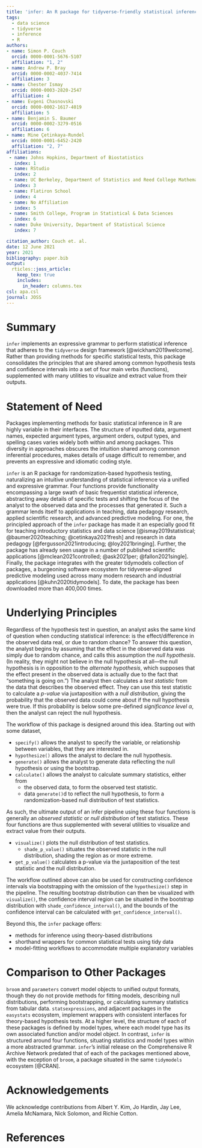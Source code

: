 ```yaml
---
title: 'infer: An R package for tidyverse-friendly statistical inference'
tags:
  - data science
  - tidyverse
  - inference
  - R
authors:
- name: Simon P. Couch
  orcid: 0000-0001-5676-5107
  affiliation: "1, 2"
- name: Andrew P. Bray
  orcid: 0000-0002-4037-7414
  affiliation: 3
- name: Chester Ismay
  orcid: 0000-0003-2820-2547
  affiliation: 4
- name: Evgeni Chasnovski
  orcid: 0000-0002-1617-4019
  affiliation: 5
- name: Benjamin S. Baumer
  orcid: 0000-0002-3279-0516
  affiliation: 6
- name: Mine Çetinkaya-Rundel
  orcid: 0000-0001-6452-2420
  affiliation: "2, 7"
affiliations:
 - name: Johns Hopkins, Department of Biostatistics
   index: 1
 - name: RStudio
   index: 2
 - name: UC Berkeley, Department of Statistics and Reed College Mathematics Department (on leave)
   index: 3
 - name: Flatiron School
   index: 4
 - name: No Affiliation
   index: 5
 - name: Smith College, Program in Statistical & Data Sciences
   index: 6
 - name: Duke University, Department of Statistical Science
   index: 7

citation_author: Couch et. al.
date: 12 June 2021
year: 2021
bibliography: paper.bib
output: 
  rticles::joss_article:
    keep_tex: true
    includes:
      in_header: columns.tex
csl: apa.csl
journal: JOSS
---
```


# Summary

`infer` implements an expressive grammar to perform statistical inference that adheres to the `tidyverse` design framework [@wickham2019welcome]. Rather than providing methods for specific statistical tests, this package consolidates the principles that are shared among common hypothesis tests and confidence intervals into a set of four main verbs (functions), supplemented with many utilities to visualize and extract value from their outputs.

# Statement of Need

Packages implementing methods for basic statistical inference in R are highly variable in their interfaces. The structure of inputted data, argument names, expected argument types, argument orders, output types, and spelling cases varies widely both within and among packages. This diversity in approaches obscures the intuition shared among common inferential procedures, makes details of usage difficult to remember, and prevents an expressive and idiomatic coding style.

`infer` is an R package for randomization-based hypothesis testing, naturalizing an intuitive understanding of statistical inference via a unified and expressive grammar. Four functions provide functionality encompassing a large swath of basic frequentist statistical inference, abstracting away details of specific tests and shifting the focus of the analyst to the observed data and the processes that generated it. Such a grammar lends itself to applications in teaching, data pedagogy research, applied scientific research, and advanced predictive modeling. For one, the principled approach of the `infer` package has made it an especially good fit for teaching introductory statistics and data science [@ismay2019statistical; @baumer2020teaching; @cetinkaya2021fresh] and research in data pedagogy [@fergusson2021introducing; @loy2021bringing]. Further, the package has already seen usage in a number of published scientific applications [@mclean2021controlled; @ask2021per; @fallon2021single]. Finally, the package integrates with the greater tidymodels collection of packages, a burgeoning software ecosystem for tidyverse-aligned predictive modeling used across many modern research and industrial applications [@kuhn2020tidymodels]. To date, the package has been downloaded more than 400,000 times.

# Underlying Principles

Regardless of the hypothesis test in question, an analyst asks the same kind of question when conducting statistical inference: is the effect/difference in the observed data real, or due to random chance? To answer this question, the analyst begins by assuming that the effect in the observed data was simply due to random chance, and calls this assumption the *null hypothesis*. (In reality, they might not believe in the null hypothesis at all---the null hypothesis is in opposition to the *alternate hypothesis*, which supposes that the effect present in the observed data is actually due to the fact that "something is going on.") The analyst then calculates a *test statistic* from the data that describes the observed effect. They can use this test statistic to calculate a *p-value* via juxtaposition with a *null distribution*, giving the probability that the observed data could come about if the null hypothesis were true. If this probability is below some pre-defined *significance level* $\alpha$, then the analyst can reject the null hypothesis.

The workflow of this package is designed around this idea. Starting out with some dataset,

+ `specify()` allows the analyst to specify the variable, or relationship between variables, that they are interested in.
+ `hypothesize()` allows the analyst to declare the null hypothesis.
+ `generate()` allows the analyst to generate data reflecting the null hypothesis or using the bootstrap.
+ `calculate()` allows the analyst to calculate summary statistics, either from
     * the observed data, to form the observed test statistic.
     * data `generate()`d to reflect the null hypothesis, to form a randomization-based null distribution of test statistics.

As such, the ultimate output of an infer pipeline using these four functions is generally an _observed statistic_ or _null distribution_ of test statistics. These four functions are thus supplemented with several utilities to visualize and extract value from their outputs.

+ `visualize()` plots the null distribution of test statistics.
     * `shade_p_value()` situates the observed statistic in the null distribution, shading the region as or more extreme.
+ `get_p_value()` calculates a p-value via the juxtaposition of the test statistic and the null distribution.

The workflow outlined above can also be used for constructing confidence intervals via bootstrapping with the omission of the `hypothesize()` step in the pipeline. The resulting bootstrap distribution can then be visualized with `visualize()`, the confidence interval region can be situated in the bootstrap distribution with `shade_confidence_interval()`, and the bounds of the confidence interval can be calculated with `get_confidence_interval()`.

Beyond this, the `infer` package offers:

* methods for inference using theory-based distributions
* shorthand wrappers for common statistical tests using tidy data
* model-fitting workflows to accommodate multiple explanatory variables

# Comparison to Other Packages

`broom` and `parameters` convert model objects to unified output formats, though they do not provide methods for fitting models, describing null distributions, performing bootstrapping, or calculating summary statistics from tabular data. `statsexpressions`, and adjacent packages in the `easystats` ecosystem, implement wrappers with consistent interfaces for theory-based hypothesis tests. At a higher level, the structure of each of these packages is defined by model types, where each model type has its own associated function and/or model object. In contrast, `infer` is structured around four functions, situating statistics and model types within a more abstracted grammar. `infer`'s initial release on the Comprehensive R Archive Network predated that of each of the packages mentioned above, with the exception of `broom`, a package situated in the same `tidymodels` ecosystem [@CRAN].

# Acknowledgements

We acknowledge contributions from Albert Y. Kim, Jo Hardin, Jay Lee, Amelia McNamara, Nick Solomon, and Richie Cotton.

# References

